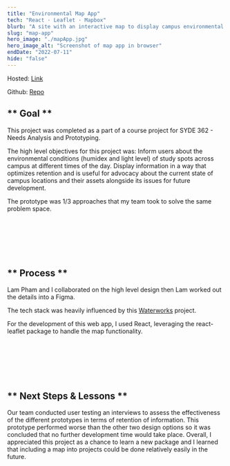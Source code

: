```yaml
---
title: "Environmental Map App"
tech: "React · Leaflet · Mapbox"
blurb: "A site with an interactive map to display campus environmental data."
slug: "map-app"
hero_image: "./mapApp.jpg"
hero_image_alt: "Screenshot of map app in browser"
endDate: "2022-07-11"
hide: "false"
---
```


Hosted: [Link](https://monumental-biscochitos-2afe23.netlify.app/)

Github: [Repo](https://github.com/Cormac-C/map-app)

## ** Goal **

This project was completed as a part of a course project for SYDE 362 - Needs Analysis and Prototyping.

The high level objectives for this project was:
Inform users about the environmental conditions (humidex and light level) of study spots across campus at different times of the day. Display information in a way that optimizes retention and is useful for advocacy about the current state of campus locations and their assets alongside its issues for future development.

The prototype was 1/3 approaches that my team took to solve the same problem space.

<br />
<br />
<br />
<br />
<br />

## ** Process **

Lam Pham and I collaborated on the high level design then Lam worked out the details into a Figma.

The tech stack was heavily influenced by this [Waterworks](https://github.com/lesliexin/waterworks) project.

For the development of this web app, I used React, leveraging the react-leaflet package to handle the map functionality.

<br />
<br />
<br />
<br />
<br />

## ** Next Steps & Lessons **

Our team conducted user testing an interviews to assess the effectiveness of the different prototypes in terms of retention of information.
This prototype performed worse than the other two design options so it was concluded that no further development time would take place.
Overall, I appreciated this project as a chance to learn a new package and I learned that including a map into projects could be done relatively easily in the future.

<br />
<br />
<br />
<br />
<br />

